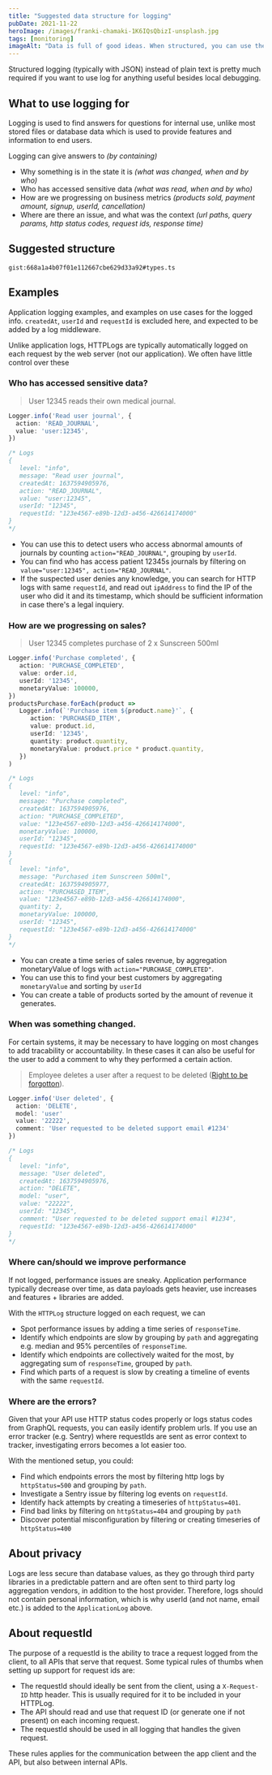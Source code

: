 ```yaml
---
title: "Suggested data structure for logging"
pubDate: 2021-11-22
heroImage: /images/franki-chamaki-1K6IQsQbizI-unsplash.jpg
tags: [monitoring]
imageAlt: "Data is full of good ideas. When structured, you can use them too. Photo by @franki on Unsplash"
---
```


Structured logging (typically with JSON) instead of plain text is pretty much
required if you want to use log for anything useful besides local debugging.

## What to use logging for

Logging is used to find answers for questions for internal use, unlike most stored files or database data which is
used to provide features and information to end users.

Logging can give answers to *(by containing)*

- Why something is in the state it is *(what was changed, when and by who)*
- Who has accessed sensitive data *(what was read, when and by who)*
- How are we progressing on business metrics *(products sold, payment amount, signup, userId, cancellation)*
- Where are there an issue, and what was the context *(url paths, query params, http status codes, request ids, response time)*

## Suggested structure

`gist:668a1a4b07f01e112667cbe629d33a92#types.ts`

## Examples

Application logging examples, and examples on use cases for the logged info.
`createdAt`, `userId` and `requestId` is excluded here, and expected to be added by a log middleware.

Unlike application logs, HTTPLogs are typically automatically logged on each request by the web server (not our application). We often have little control over these

### Who has accessed sensitive data?

> User 12345 reads their own medical journal.

```ts
Logger.info('Read user journal', {
  action: 'READ_JOURNAL',
  value: 'user:12345',
})

/* Logs
{
   level: "info",
   message: "Read user journal",
   createdAt: 1637594905976,
   action: "READ_JOURNAL",
   value: "user:12345",
   userId: "12345",
   requestId: "123e4567-e89b-12d3-a456-426614174000"
}
*/
```

- You can use this to detect users who access abnormal amounts of journals by counting `action="READ_JOURNAL"`, grouping by `userId`.
- You can find who has access patient 12345s journals by filtering on `value="user:12345", action="READ_JOURNAL"`.
- If the suspected user denies any knowledge, you can search for HTTP logs with same `requestId`, and read out `ipAddress` to find the IP of the user who did it and its timestamp, which should be sufficient information in case there's a legal inquiery.

### How are we progressing on sales?

> User 12345 completes purchase of 2 x Sunscreen 500ml

```ts
Logger.info('Purchase completed', {
   action: 'PURCHASE_COMPLETED',
   value: order.id,
   userId: '12345',
   monetaryValue: 100000,
})
productsPurchase.forEach(product =>
   Logger.info(`'Purchase item ${product.name}'`, {
      action: 'PURCHASED_ITEM',
      value: product.id,
      userId: '12345',
      quantity: product.quantity,
      monetaryValue: product.price * product.quantity,
   })
)

/* Logs
{
   level: "info",
   message: "Purchase completed",
   createdAt: 1637594905976,
   action: "PURCHASE_COMPLETED",
   value: "123e4567-e89b-12d3-a456-426614174000",
   monetaryValue: 100000,
   userId: "12345",
   requestId: "123e4567-e89b-12d3-a456-426614174000"
}
{
   level: "info",
   message: "Purchased item Sunscreen 500ml",
   createdAt: 1637594905977,
   action: "PURCHASED_ITEM",
   value: "123e4567-e89b-12d3-a456-426614174000",
   quantity: 2,
   monetaryValue: 100000,
   userId: "12345",
   requestId: "123e4567-e89b-12d3-a456-426614174000"
}
*/
```

- You can create a time series of sales revenue, by aggregation monetaryValue of logs with `action="PURCHASE_COMPLETED"`.
- You can use this to find your best customers by aggregating `monetaryValue` and sorting by `userId`
- You can create a table of products sorted by the amount of revenue it generates.

### When was something changed.

For certain systems, it may be necessary to have logging on most changes to add tracability or accountability. In these cases
it can also be useful for the user to add a comment to why they performed a certain action.

> Employee deletes a user after a request to be deleted ([Right to be forgotton](https://en.wikipedia.org/wiki/Right_to_be_forgotten)).

```ts
Logger.info('User deleted', {
  action: 'DELETE',
  model: 'user'
  value: '22222',
  comment: 'User requested to be deleted support email #1234'
})

/* Logs
{
   level: "info",
   message: "User deleted",
   createdAt: 1637594905976,
   action: "DELETE",
   model: "user",
   value: "22222",
   userId: "12345",
   comment: "User requested to be deleted support email #1234",
   requestId: "123e4567-e89b-12d3-a456-426614174000"
}
*/
```

### Where can/should we improve performance

If not logged, performance issues are sneaky. Application performance typically decrease over time, as data payloads gets heavier, use increases and features + libraries are added.

With the `HTTPLog` structure logged on each request, we can

- Spot performance issues by adding a time series of `responseTime`.
- Identify which endpoints are slow by grouping by `path` and aggregating e.g. median and 95% percentiles of `responseTime`.
- Identify which endpoints are collectively waited for the most, by aggregating sum of `responseTime`, grouped by `path`.
- Find which parts of a request is slow by creating a timeline of events with the same `requestId`.

### Where are the errors?

Given that your API use HTTP status codes properly or logs status codes from GraphQL requests, you can easily identify problem urls.
If you use an error tracker (e.g. Sentry) where requestIds are sent as error context to tracker, investigating errors becomes a lot easier too.

With the mentioned setup, you could:

- Find which endpoints errors the most by filtering http logs by `httpStatus=500` and grouping by `path`.
- Investigate a Sentry issue by filtering log events on `requestId`.
- Identify hack attempts by creating a timeseries of `httpStatus=401`.
- Find bad links by filtering on `httpStatus=404` and grouping by `path`
- Discover potential misconfiguration by filtering or creating timeseries of `httpStatus=400`

## About privacy

Logs are less secure than database values, as they go through third party libraries in a predictable pattern and are often sent to third party log aggregation vendors, in addition to the host provider.
Therefore, logs should not contain personal information, which is why userId (and not name, email etc.) is added to the `ApplicationLog` above.

## About requestId

The purpose of a requestId is the ability to trace a request logged from the client, to all APIs that serve that request.
Some typical rules of thumbs when setting up support for request ids are:

- The requestId should ideally be sent from the client, using a `X-Request-ID` http header. This is usually required for it to be included in your HTTPLog.
- The API should read and use that request ID (or generate one if not present) on each incoming request.
- The requestId should be used in all logging that handles the given request.

These rules applies for the communication between the app client and the API, but also between internal APIs.

